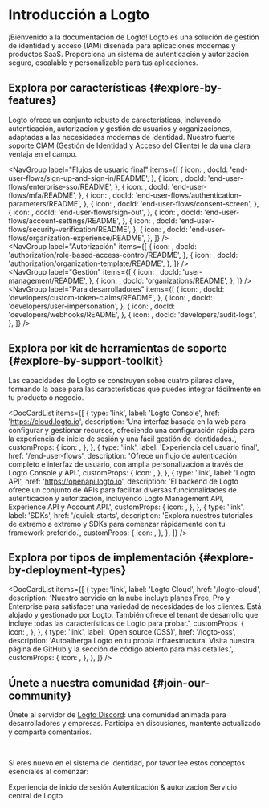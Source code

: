 
# Introducción a Logto

¡Bienvenido a la documentación de Logto! Logto es una solución de gestión de identidad y acceso (IAM) diseñada para aplicaciones modernas y productos SaaS. Proporciona un sistema de autenticación y autorización seguro, escalable y personalizable para tus aplicaciones.

## Explora por características \{#explore-by-features}

Logto ofrece un conjunto robusto de características, incluyendo autenticación, autorización y gestión de usuarios y organizaciones, adaptadas a las necesidades modernas de identidad. Nuestro fuerte soporte CIAM (Gestión de Identidad y Acceso del Cliente) le da una clara ventaja en el campo.

<NavGroup
  label="Flujos de usuario final"
  items={[
    {
      icon: <SignInIcon />,
      docId: 'end-user-flows/sign-up-and-sign-in/README',
    },
    {
      icon: <SsoIcon />,
      docId: 'end-user-flows/enterprise-sso/README',
    },
    {
      icon: <LockIcon />,
      docId: 'end-user-flows/mfa/README',
    },
    {
      icon: <ScreenIcon />,
      docId: 'end-user-flows/authentication-parameters/README',
    },
    {
      icon: <SecurityIcon />,
      docId: 'end-user-flows/consent-screen',
    },
    {
      icon: <SignOutIcon />,
      docId: 'end-user-flows/sign-out',
    },
    {
      icon: <GearIcon />,
      docId: 'end-user-flows/account-settings/README',
    },
    {
      icon: <SecurityIcon />,
      docId: 'end-user-flows/security-verification/README',
    },
    {
      icon: <OrganizationIcon />,
      docId: 'end-user-flows/organization-experience/README',
    },
  ]}
/>
<br />
<NavGroup
  label="Autorización"
  items={[
    {
      icon: <AuthorizationIcon />,
      docId: 'authorization/role-based-access-control/README',
    },
    {
      icon: <AuthorizationIcon />,
      docId: 'authorization/organization-template/README',
    },
  ]}
/>
<br />
<NavGroup
  label="Gestión"
  items={[
    {
      icon: <UserManagementIcon />,
      docId: 'user-management/README',
    },
    {
      icon: <OrganizationIcon />,
      docId: 'organizations/README',
    },
  ]}
/>
<br />
<NavGroup
  label="Para desarrolladores"
  items={[
    {
      icon: <GearPlusIcon />,
      docId: 'developers/custom-token-claims/README',
    },
    {
      icon: <ImpersonationIcon />,
      docId: 'developers/user-impersonation',
    },
    {
      icon: <WebhookIcon />,
      docId: 'developers/webhooks/README',
    },
    {
      icon: <AuditLogIcon />,
      docId: 'developers/audit-logs',
    },
  ]}
/>

## Explora por kit de herramientas de soporte \{#explore-by-support-toolkit}

Las capacidades de Logto se construyen sobre cuatro pilares clave, formando la base para las características que puedes integrar fácilmente en tu producto o negocio.

<DocCardList
  items={[
    {
      type: 'link',
      label: 'Logto Console',
      href: 'https://cloud.logto.io',
      description:
        'Una interfaz basada en la web para configurar y gestionar recursos, ofreciendo una configuración rápida para la experiencia de inicio de sesión y una fácil gestión de identidades.',
      customProps: {
        icon: <LogtoConsoleIcon />,
      },
    },
    {
      type: 'link',
      label: 'Experiencia del usuario final',
      href: '/end-user-flows',
      description:
        'Ofrece un flujo de autenticación completo e interfaz de usuario, con amplia personalización a través de Logto Console y API.',
      customProps: {
        icon: <ExperienceIcon />,
      },
    },
    {
      type: 'link',
      label: 'Logto API',
      href: 'https://openapi.logto.io',
      description:
        'El backend de Logto ofrece un conjunto de APIs para facilitar diversas funcionalidades de autenticación y autorización, incluyendo Logto Management API, Experience API y Account API.',
      customProps: {
        icon: <LogtoApiIcon />,
      },
    },
    {
      type: 'link',
      label: 'SDKs',
      href: '/quick-starts',
      description:
        'Explora nuestros tutoriales de extremo a extremo y SDKs para comenzar rápidamente con tu framework preferido.',
      customProps: {
        icon: <SdkIcon />,
      },
    },
  ]}
/>

## Explora por tipos de implementación \{#explore-by-deployment-types}

<DocCardList
  items={[
    {
      type: 'link',
      label: 'Logto Cloud',
      href: '/logto-cloud',
      description:
        'Nuestro servicio en la nube incluye planes Free, Pro y Enterprise para satisfacer una variedad de necesidades de los clientes. Está alojado y gestionado por Logto. También ofrece el tenant de desarrollo que incluye todas las características de Logto para probar.',
      customProps: {
        icon: <CloudIcon />,
      },
    },
    {
      type: 'link',
      label: 'Open source (OSS)',
      href: '/logto-oss',
      description:
        'Autoalberga Logto en tu propia infraestructura. Visita nuestra página de GitHub y la sección de código abierto para más detalles.',
      customProps: {
        icon: <OpenSourceIcon />,
      },
    },
  ]}
/>

## Únete a nuestra comunidad \{#join-our-community}

Únete al servidor de [Logto Discord](https://discord.com/invite/UEPaF3j5e6): una comunidad animada para desarrolladores y empresas. Participa en discusiones, mantente actualizado y comparte comentarios.

<br />

Si eres nuevo en el sistema de identidad, por favor lee estos conceptos esenciales al comenzar:

<Url href="/concepts/sign-in-experience">Experiencia de inicio de sesión</Url>
<Url href="/concepts/authn-vs-authz">Autenticación & autorización</Url>
<Url href="/concepts/core-service">Servicio central de Logto</Url>
